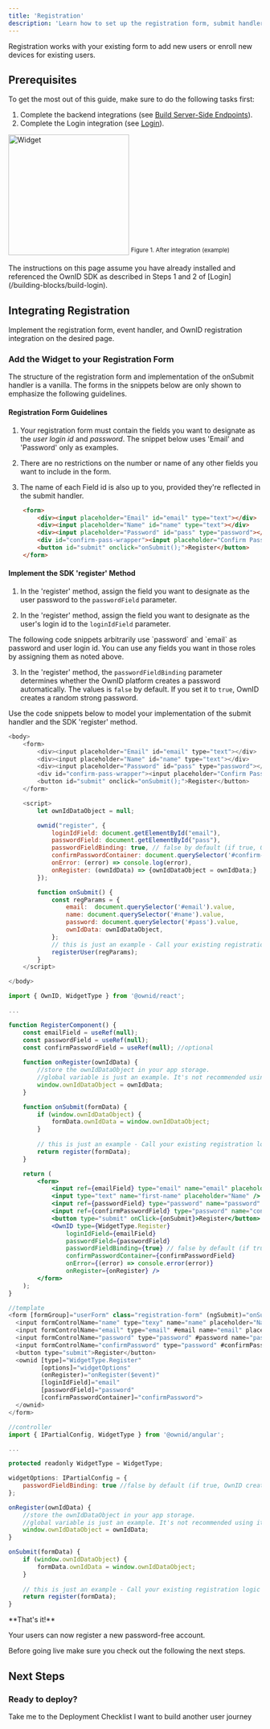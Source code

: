 ```yaml
---
title: 'Registration'
description: 'Learn how to set up the registration form, submit handler, and the OwnId integration'
---
```


Registration works with your existing form to add new users or enroll new devices for existing users.

## Prerequisites
To get the most out of this guide, make sure to do the following tasks first: 

1. Complete the backend integrations (see [Build Server-Side Endpoints](/building-blocks/build-server-endpoints)).
2. Complete the Login integration (see [Login](/building-blocks/build-login)). 



<img
  width="240"
  src="/images/registration.png"
  alt="Widget"
  />
<sup>Figure 1. After integration (example)</sup>

<Note>
The instructions on this page assume you have already installed and referenced the OwnID SDK as described in Steps 1 and 2 of [Login](/building-blocks/build-login).
</Note>

## Integrating Registration 

Implement the registration form, event handler, and OwnID registration integration on the desired page.

### Add the Widget to your Registration Form

The structure of the registration form and implementation of the onSubmit handler is a vanilla.
The forms in the snippets below are only shown to emphasize the following guidelines. 

#### Registration Form Guidelines

1. Your registration form must contain the fields you want to designate as the _user login id_ and _password_. The snippet below uses 'Email' and 'Password' only as examples.

2. There are no restrictions on the number or name of any other fields you want to include in the form.

3. The name of each Field id is also up to you, provided they're reflected in the submit handler. 

```html HTML
    <form>
        <div><input placeholder="Email" id="email" type="text"></div>
        <div><input placeholder="Name" id="name" type="text"></div>
        <div><input placeholder="Password" id="pass" type="password"></div>
        <div id="confirm-pass-wrapper"><input placeholder="Confirm Password" id="confirm-pass" type="password"></div>
        <button id="submit" onclick="onSubmit();">Register</button>
    </form>
```

#### Implement the SDK 'register' Method

1. In the 'register' method, assign the field you want to designate as the user password to the `passwordField` parameter.

2. In the 'register' method, assign the field you want to designate as the user's login id to the `loginIdField` parameter.

<Note>
The following code snippets arbitrarily use `password` and `email` as password and user login id. You can use any fields you want in those roles by assigning them as noted above.
</Note>

3. In the 'register' method, the `passwordFieldBinding` parameter determines whether the OwnID platform creates a password automatically. The values is `false` by default. If you set it to `true`, OwnID creates a random strong password.

Use the code snippets below to model your implementation of the submit handler and the SDK 'register' method.  

<CodeGroup>

```javascript Javascript
<body>
    <form>
        <div><input placeholder="Email" id="email" type="text"></div>
        <div><input placeholder="Name" id="name" type="text"></div>
        <div><input placeholder="Password" id="pass" type="password"></div>
        <div id="confirm-pass-wrapper"><input placeholder="Confirm Password" id="confirm-pass" type="password"></div>
        <button id="submit" onclick="onSubmit();">Register</button>
    </form>

    <script>
        let ownIdDataObject = null;

        ownid("register", {
            loginIdField: document.getElementById("email"),
            passwordField: document.getElementById("pass"),
            passwordFieldBinding: true, // false by default (if true, OwnID creates a random strong password)
            confirmPasswordContainer: document.querySelector('#confirm-pass-wrapper'), //optional, only if you have a confirm password field (OwnID hides it automatically)
            onError: (error) => console.log(error),
            onRegister: (ownIdData) => {ownIdDataObject = ownIdData;}
        });

        function onSubmit() {
            const regParams = {
                email:  document.querySelector('#email').value,
                name: document.querySelector('#name').value,
                password: document.querySelector('#pass').value,
                ownIdData: ownIdDataObject,
            };
            // this is just an example - Call your existing registration logic in the backend
            registerUser(regParams);
        }
    </script>

</body>
```

```jsx React
import { OwnID, WidgetType } from '@ownid/react';

...

function RegisterComponent() {
    const emailField = useRef(null);
    const passwordField = useRef(null);
    const confirmPasswordField = useRef(null); //optional
    
    function onRegister(ownIdData) {
        //store the ownIdDataObject in your app storage.
        //global variable is just an example. It's not recommended using it in that way
        window.ownIdDataObject = ownIdData;
    }

    function onSubmit(formData) { 
        if (window.ownIdDataObject) {
            formData.ownIdData = window.ownIdDataObject;
        }
        
        // this is just an example - Call your existing registration logic in the backend
        return register(formData);
    }

    return (
        <form>
            <input ref={emailField} type="email" name="email" placeholder="Email" />
            <input type="text" name="first-name" placeholder="Name" />
            <input ref={passwordField} type="password" name="password" placeholder="Password" />
            <input ref={confirmPasswordField} type="password" name="confirm-password" placeholder="Confirm Password" />
            <button type="submit" onClick={onSubmit}>Register</button>
            <OwnID type={WidgetType.Register}
                loginIdField={emailField}
                passwordField={passwordField}
                passwordFieldBinding={true} // false by default (if true, OwnID creates a random strong password)
                confirmPasswordContainer={confirmPasswordField}
                onError={(error) => console.error(error)}
                onRegister={onRegister} />
        </form>
    );
}
```

```javascript Angular
//template
<form [formGroup]="userForm" class="registration-form" (ngSubmit)="onSubmit()">
  <input formControlName="name" type="texy" name="name" placeholder="Name" required/>
  <input formControlName="email" type="email" #email name="email" placeholder="Email" required/>
  <input formControlName="password" type="password" #password name="password" placeholder="Password" required/>
  <input formControlName="confirmPassword" type="password" #confirmPassword name="confirmPassword" placeholder="Confirm Password" required/>
  <button type="submit">Register</button>
  <ownid [type]="WidgetType.Register"
         [options]="widgetOptions"
         (onRegister)="onRegister($event)"
         [loginIdField]="email"
         [passwordField]="password"
         [confirmPasswordContainer]="confirmPassword">
  </ownid>
</form>

//controller
import { IPartialConfig, WidgetType } from '@ownid/angular';

...

protected readonly WidgetType = WidgetType;

widgetOptions: IPartialConfig = {
    passwordFieldBinding: true //false by default (if true, OwnID creates a random strong password)
};

onRegister(ownIdData) {
    //store the ownIdDataObject in your app storage.
    //global variable is just an example. It's not recommended using it in that way
    window.ownIdDataObject = ownIdData;
}

onSubmit(formData) {
    if (window.ownIdDataObject) {
        formData.ownIdData = window.ownIdDataObject;
    }
    
    // this is just an example - Call your existing registration logic in the backend
    return register(formData);
}

```
</CodeGroup>

<Check>
**That's it!** 

Your users can now register a new password-free account.

Before going live make sure you check out the following the next steps.
</Check>

## Next Steps

### Ready to deploy?

<CardGroup cols={2}>
<Card title="YES!" href="/building-blocks/pre-deployment-checklist" icon="rocket-launch">
 Take me to the Deployment Checklist
</Card>

<Card title="NOT YET..." href="/building-blocks/build-frontend-integration"  icon="screwdriver-wrench">
 I want to build another user journey
</Card>


</CardGroup>



